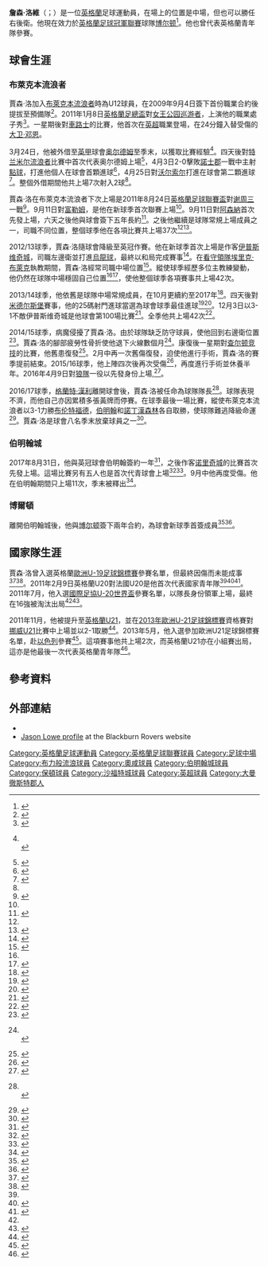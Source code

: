 {{noteTA|G1=uefa|G2=MUFC|G3=德甲|G4=FAcup|G5=EPL
|T=zh-hans:贾森·洛;zh-hk:詹森·洛維;zh-tw:賈森·洛;
|1=zh-hans:贾森·洛;zh-hk:詹森·洛維;zh-tw:賈森·洛;
|2=zh-hans:大卫·邓恩;zh-hk:大衛·鄧尼;zh-tw:大衛·鄧恩;
}}
{{Infobox football biography
|name           = 賈森·洛<br>Jason Lowe
|image          = 
|image_size     = 
|caption        = 
|fullname       = Jason John Lowe<ref name=Hugman>{{Hugman|23860|accessdate=30 August 2017}}</ref>
|birth_date     = {{birth date and age|1991|9|02|df=y}}<ref name=Hugman/>
|birth_place    = [[英格蘭|英格蘭]][[威根|威-{}-根]]<ref name=Hugman/>
|height         = {{height|meter=1.78}}
|position       = [[中場_(足球)|防守中場]]
|currentclub    = [[博尔顿足球俱乐部|博尔顿]]
|clubnumber     = 4
|youthyears1    = 2003–2010 |youthclubs1 = [[布萊克本流浪者足球俱樂部|布萊克本流浪者]]
|years1         = 2010–2017 |clubs1 = [[布萊克本流浪者足球俱樂部|布萊克本流浪者]]          |caps1 = 173 |goals1 = 1
|years2         = 2011      |clubs2 = → [[奥尔德姆足球俱乐部|奥尔德姆]] |caps2 = 7   |goals2 = 2
|years3         = 2017–2018     |clubs3 = [[伯明翰足球會|伯明翰]]            |caps3 = 9   |goals3 = 0
|years4         = 2018–     |clubs4 = [[博尔顿足球俱乐部|博尔顿]]            |caps4 = 1   |goals4 = 0
|nationalyears1 = 2011      |nationalteam1 = [[英格蘭20歲以下足球代表隊|英格蘭U20]] |nationalcaps1 = 5 |nationalgoals1 = 0
|nationalyears2 = 2011–2013 |nationalteam2 = [[英格蘭21歲以下足球代表隊|英格蘭U21]] |nationalcaps2 = 11 |nationalgoals2 = 0
|club-update    = 4 August 2018
|nationalteam-update =
}}

'''詹森·洛維'''（{{lang-en|Jason Lowe}}；{{bd|1991年|9月2日}}）是一位[[英格蘭|英格蘭]]足球運動員，在場上的位置是中場，但也可以勝任右後衛。他現在效力於[[英格蘭足球冠軍聯賽|英格蘭足球冠軍聯賽]]球隊[[博尔顿足球俱乐部|博尔顿]]<ref>{{cite web |url=http://news.bbc.co.uk/sport2/hi/football/teams/a/aberdeen/9379180.stm |title=Blackburn injuries halt Jason Lowe's move to Aberdeen |author=Liam McLeod |date=31 January 2011 |work=BBC Sport |accessdate=28 October 2011 |archive-date=2018-06-13 |archive-url=https://web.archive.org/web/20180613141209/http://news.bbc.co.uk/sport2/hi/football/teams/a/aberdeen/9379180.stm |dead-url=no }}</ref>。他也曾代表英格蘭青年隊參賽。

==球會生涯==
===布萊克本流浪者===
賈森·洛加入[[布萊克本流浪者足球俱樂部|布萊克本流浪者]]時為U12球員，在2009年9月4日簽下首份職業合約後提拔至預備隊<ref>{{cite web |url=http://www.rovers.co.uk/page/NewsDetail/0,,10303~1787566,00.html |title=Duo pen pro deals |date=4 September 2009 |publisher=Blackburn Rovers F.C. |accessdate=28 October 2011 |deadurl=yes |archiveurl=https://web.archive.org/web/20090907073204/http://www.rovers.co.uk/page/NewsDetail/0,,10303~1787566,00.html |archivedate=2009-09-07 }}</ref>。2011年1月8日[[英格蘭足總盃|英格蘭足總盃]]對[[女王公园巡游者足球俱乐部|女王公园巡游者]]，上演他的職業處子秀<ref>{{cite web |url=http://www.rovers.co.uk/page/MatchReport/0,,10303~54887,00.html |title=Blackburn 1–0 QPR |date=8 January 2011 |publisher=Blackburn Rovers F.C. |accessdate=28 October 2011 |deadurl=yes |archiveurl=https://web.archive.org/web/20111014225535/http://www.rovers.co.uk/page/MatchReport/0%2C%2C10303~54887%2C00.html |archivedate=2011-10-14 }}</ref>。一星期後對[[車路士|車路士]]的比賽，他首次在[[英超|英超]]職業登場，在24分鐘入替受傷的[[大卫·邓恩|大卫·邓恩]]。

3月24日，他被外借至[[英甲|英甲]]球會[[奥尔德姆足球俱乐部|奥尔德姆]]至季末，以獲取比賽經驗<ref>{{cite news |url=http://news.bbc.co.uk/sport1/hi/football/teams/o/oldham_athletic/9435313.stm |title=Oldham Athletic land Jason Lowe on loan from Blackburn |publisher=BBC Sport |date=24 March 2011 |accessdate=30 August 2017 }}<br>{{cite web |url=http://www.oldhamathletic.co.uk/page/NewsUpdate/0,,10337~2323506,00.html |title=Lowe down on Latics' new boy |publisher=Oldham Athletic A.F.C. |date=24 March 2011 |accessdate=26 March 2011 |deadurl=yes |archiveurl=https://web.archive.org/web/20110326044534/http://www.oldhamathletic.co.uk/page/NewsUpdate/0%2C%2C10337~2323506%2C00.html |archivedate=2011-03-26 }}</ref>。四天後對[[特兰米尔流浪者足球俱乐部|特兰米尔流浪者]]比賽中首次代表奥尔德姆上場<ref name=sb1011>{{soccerbase season|58118|2010|accessdate=30 August 2017}}</ref>，4月3日2-0擊敗[[諾士郡足球會|諾士郡]]一戰中主射[[點球|點球]]，打進他個人在球會首顆進球<ref>{{cite web |url=http://www.oldhamathletic.co.uk/page/NewsUpdate/0,,10337~2329485,00.html |title=Second-half report |publisher=Oldham Athletic A.F.C. |date=3 April 2011 |accessdate=28 October 2011 |deadurl=yes |archiveurl=https://web.archive.org/web/20110405200806/http://www.oldhamathletic.co.uk/page/NewsUpdate/0%2C%2C10337~2329485%2C00.html |archivedate=2011-04-05 }}</ref>，4月25日對[[沃尔索尔足球俱乐部|沃尔索尔]]打進在球會第二顆進球<ref>{{cite news |url=http://news.bbc.co.uk/sport2/hi/football/13112141.stm |title=Oldham 1–1 Walsall |publisher=BBC Sport |date=25 April 2011 |accessdate=12 September 2017 |archive-date=2011-04-28 |archive-url=https://web.archive.org/web/20110428005059/http://news.bbc.co.uk/sport2/hi/football/13112141.stm |dead-url=no }}</ref>。整個外借期間他共上場7次射入2球<ref name=sb1011/>。

賈森·洛在布萊克本流浪者下次上場是2011年8月24日[[英格蘭足球聯賽盃|英格蘭足球聯賽盃]]對[[谢周三足球俱乐部|谢周三]]一戰<ref name=sb1112>{{soccerbase season|58118|2011|accessdate=30 August 2017}}</ref>。9月11日對[[富勒姆足球俱乐部|富勒姆]]，是他在新球季首次聯賽上場<ref name=sb1112/>。9月11日對[[阿森納|阿森納]]首次先發上場，六天之後他與球會簽下五年長約<ref name=5YearDeal>{{cite news |url=http://news.bbc.co.uk/sport2/hi/football/15481937.stm |title=Jason Lowe agrees five-year Blackburn Rovers deal |publisher=BBC Sport |date=27 October 2011 |accessdate=28 October 2011 |archive-date=2011-11-05 |archive-url=https://web.archive.org/web/20111105205111/http://news.bbc.co.uk/sport2/hi/football/15481937.stm |dead-url=no }}</ref>。之後他繼續是球隊常規上場成員之一，司職不同位置，整個球季他在各項比賽共上場37次<ref name=sb1112/><ref>{{cite news |url=https://www.bbc.co.uk/sport/football/17973169 |title=Chelsea 2–1 Blackburn |first=Owen |last=Phillips |publisher=BBC Sport |date=13 May 2012 |accessdate=12 September 2017 |archive-date=2018-06-27 |archive-url=https://web.archive.org/web/20180627084846/https://www.bbc.co.uk/sport/football/17973169 |dead-url=no }}</ref>。

2012/13球季，賈森·洛隨球會降級至英冠作賽。他在新球季首次上場是作客[[伊普斯维奇城足球俱乐部|伊普斯维奇城]]，司職左邊衛並打進[[烏龍球|烏龍球]]，最終以和局完成賽事<ref>{{cite web |url=https://www.rovers.co.uk/news/2015/february/getting-personal-with-jason-lowe/ |title='Getting Personal' with Jason Lowe |publisher=Blackburn Rovers F.C. |date=4 February 2015 |accessdate=5 September 2017 |archive-date=2020-09-26 |archive-url=https://web.archive.org/web/20200926232831/https://www.rovers.co.uk/news/2015/february/getting-personal-with-jason-lowe/ |dead-url=no }}</ref>。在[[看守領隊|看守領隊]][[埃里克·布萊克|埃里克·布萊克]]執教期間，賈森·洛經常司職中場位置<ref name=Soccerway>{{cite web |url=https://int.soccerway.com/players/jason-lowe/168862/ |title=J. Lowe |website=Soccerway |publisher=Perform Group |accessdate=13 September 2017 |archive-date=2019-07-12 |archive-url=https://web.archive.org/web/20190712230549/https://int.soccerway.com/players/jason-lowe/168862/ |dead-url=no }}</ref>。縱使球季經歷多位主教練變動，他仍然在球隊中場穩固自己位置<ref name=Soccerway/><ref>{{cite news |url=http://www.lancashiretelegraph.co.uk/sport/10134285.Lowe_is_bidding_to_start_2013_in_style_as_turmoil_continues/ |title=Lowe is bidding to start 2013 in style as turmoil continues |first=Andy |last=Cryer |newspaper=The Lancashire Telegraph |date=1 January 2013 |accessdate=5 September 2017 |archive-date=2018-06-13 |archive-url=https://web.archive.org/web/20180613160602/http://www.lancashiretelegraph.co.uk/sport/10134285.Lowe_is_bidding_to_start_2013_in_style_as_turmoil_continues/ |dead-url=no }}</ref>，使他整個球季各項賽事共上場42次。

2013/14球季，他依舊是球隊中場常規成員，在10月更續約至2017年<ref>{{cite news |url=https://www.bbc.co.uk/sport/football/24670838 |title=Jason Lowe: Blackburn midfielder extends contract to 2017 |publisher=BBC Sport |date=25 October 2013 |accessdate=12 September 2017 |archive-date=2019-04-05 |archive-url=https://web.archive.org/web/20190405225500/https://www.bbc.co.uk/sport/football/24670838 |dead-url=no }}</ref>。四天後對[[米德尔斯堡足球俱乐部|米德尔斯堡]]賽事，他的25碼射門進球當選為球會球季最佳進球<ref>{{cite news |url=https://www.bbc.co.uk/sport/0/football/24680972 |title=Blackburn Rovers 1–0 Middlesbrough |publisher=BBC Sport |date=2 November 2013 |accessdate=12 September 2017 |archive-date=2013-11-05 |archive-url=https://web.archive.org/web/20131105063603/http://www.bbc.co.uk/sport/0/football/24680972 |dead-url=no }}</ref><ref name=GoalAim>{{cite news |url=http://www.lancashiretelegraph.co.uk/sport/11257736.Rovers_ace_Lowe_has_goal_aim/ |title=Rovers ace Lowe has goal aim |newspaper=The Lancashire Telegraph |date=5 June 2014 |accessdate=12 September 2017 |archive-date=2018-06-13 |archive-url=https://web.archive.org/web/20180613134410/http://www.lancashiretelegraph.co.uk/sport/11257736.Rovers_ace_Lowe_has_goal_aim/ |dead-url=no }}</ref>。12月3日以3-1不敵伊普斯维奇城是他球會第100場比賽<ref>{{cite web |url=https://www.rovers.co.uk/news/2013/december/100-not-out-for-lowe/ |title=100 not out for Lowe |publisher=Blackburn Rovers F.C. |date=3 December 2013 |accessdate=12 September 2017 |archive-date=2018-06-13 |archive-url=https://web.archive.org/web/20180613134337/https://www.rovers.co.uk/news/2013/december/100-not-out-for-lowe/ |dead-url=no }}</ref>。全季他共上場42次<ref name=sb1314>{{soccerbase season|58118|2013|accessdate=30 August 2017}}</ref>。

2014/15球季，病魔侵擾了賈森·洛。由於球隊缺乏防守球員，使他回到右邊衛位置<ref>{{cite news |url=http://www.lancashiretelegraph.co.uk/sport/11412014.Jason_Lowe_refuses_to_rule_out_making_right_back_his_long_term_position_for_Blackburn_Rovers/ |title=Jason Lowe refuses to rule out making right back his long-term position for Blackburn Rovers |first=Paul |last=Wheelock |newspaper=The Lancashire Telegraph |date=15 August 2014 |accessdate=12 September 2017 |archive-date=2018-06-13 |archive-url=https://web.archive.org/web/20180613134244/http://www.lancashiretelegraph.co.uk/sport/11412014.Jason_Lowe_refuses_to_rule_out_making_right_back_his_long_term_position_for_Blackburn_Rovers/ |dead-url=no }}</ref>。賈森·洛的腳部疲勞性骨折使他退下火線數個月<ref>{{cite news |url=http://www.lancashiretelegraph.co.uk/sport/11472255.TEAM_NEWS__Blackburn_Rovers_v_Wigan_Athletic/ |title=Team news: Blackburn Rovers v Wigan Athletic |first=Paul |last=Wheelock |newspaper=The Lancashire Telegraph |date=13 September 2014 |accessdate=12 September 2017 |archive-date=2018-06-13 |archive-url=https://web.archive.org/web/20180613134351/http://www.lancashiretelegraph.co.uk/sport/11472255.TEAM_NEWS__Blackburn_Rovers_v_Wigan_Athletic/ |dead-url=no }}<br>{{cite news |url=http://www.lancashiretelegraph.co.uk/sport/11632852.Jason_Lowe_set_to_hand_Blackburn_Rovers_pre_Christmas_fitness_boost/ |title=Jason Lowe set to hand Blackburn Rovers pre-Christmas fitness boost |newspaper=The Lancashire Telegraph |date=28 November 2014 |accessdate=12 September 2017 |archive-date=2018-06-13 |archive-url=https://web.archive.org/web/20180613134358/http://www.lancashiretelegraph.co.uk/sport/11632852.Jason_Lowe_set_to_hand_Blackburn_Rovers_pre_Christmas_fitness_boost/ |dead-url=no }}</ref>。康復後一星期對[[查尔顿竞技足球俱乐部|查尔顿竞技]]的比賽，他舊患復發<ref>{{cite web |url=https://www.rovers.co.uk/news/2014/december/lowe-concerns/ |title=Lowe concerns |publisher=Blackburn Rovers F.C. |date=21 December 2014 |accessdate=12 September 2017 |archive-date=2021-01-26 |archive-url=https://web.archive.org/web/20210126114522/https://www.rovers.co.uk/news/2014/december/lowe-concerns/ |dead-url=no }}</ref>。2月中再一次舊傷復發，迫使他進行手術，賈森·洛的賽季提前結束。2015/16球季，他上陣四次後再次受傷<ref>{{cite web |url=https://www.rovers.co.uk/news/2015/september/lowe-blow-for-rovers/ |title=Lowe blow for Rovers |publisher=Blackburn Rovers F.C. |date=27 September 2015 |accessdate=12 September 2017 |archive-date=2021-01-28 |archive-url=https://web.archive.org/web/20210128041151/https://www.rovers.co.uk/news/2015/september/lowe-blow-for-rovers/ |dead-url=no }}</ref>，再度進行手術並休養半年。2016年4月9日對[[伍尔弗汉普顿流浪足球俱乐部|狼隊]]一役以先發身份上場,<ref>{{cite news |url=https://www.bbc.co.uk/sport/football/36015751 |title=Jason Lowe: Blackburn Rovers return from injury 'felt like debut' |publisher=BBC Sport |date=11 April 2016 |accessdate=12 September 2017 |archive-date=2019-04-11 |archive-url=https://web.archive.org/web/20190411135621/https://www.bbc.co.uk/sport/football/36015751 |dead-url=no }}</ref>。

2016/17球季，[[格蘭特·漢利|格蘭特·漢利]]離開球會後，賈森·洛被任命為球隊隊長<ref>{{cite news |url=http://www.lancashiretelegraph.co.uk/sport/14652688.Boss_drops_Jason_Lowe_hint_over_vacant_Blackburn_Rovers_captaincy/ |title=Boss drops Jason Lowe hint over vacant Blackburn Rovers captaincy |first=Johnny |last=Greaney |newspaper=The Lancashire Telegraph |date=30 July 2016 |accessdate=12 September 2017 |archive-date=2018-06-13 |archive-url=https://web.archive.org/web/20180613160525/http://www.lancashiretelegraph.co.uk/sport/14652688.Boss_drops_Jason_Lowe_hint_over_vacant_Blackburn_Rovers_captaincy/ |dead-url=no }}<br>{{cite web |url=https://www.rovers.co.uk/news/2016/september/a-real-honour-for-me/ |title=A real honour for me |publisher=Blackburn Rovers F.C. |date=10 September 2016 |accessdate=12 September 2017 |archive-date=2021-03-03 |archive-url=https://web.archive.org/web/20210303020506/https://www.rovers.co.uk/news/2016/september/a-real-honour-for-me/ |dead-url=no }}</ref>。球隊表現不濟，而他自己亦因累積多張黃牌而停賽。在球季最後一場比賽，縱使布萊克本流浪者以3-1力勝[[布伦特福德足球俱乐部|布伦特福德]]，[[伯明翰足球會|伯明翰]]和[[諾丁漢森林足球俱樂部|諾丁漢森林]]各自取勝，使球隊難逃降級命運<ref>{{cite news |url=https://www.bbc.co.uk/sport/football/39760414 |title=Brentford 1–3 Blackburn Rovers |publisher=BBC Sport |date=7 May 2017 |accessdate=12 September 2017 |archive-date=2020-11-12 |archive-url=https://web.archive.org/web/20201112013006/https://www.bbc.co.uk/sport/football/39760414 |dead-url=no }}</ref>。賈森·洛是球會八名季末放棄球員之一<ref>{{cite news |url=https://www.bbc.co.uk/sport/football/39962912 |title=Jason Lowe: Blackburn Rovers' captain one of eight released by relegated club |publisher=BBC Sport |date=18 May 2017 |accessdate=12 September 2017 |archive-date=2017-08-14 |archive-url=https://web.archive.org/web/20170814164818/http://www.bbc.co.uk/sport/football/39962912 |dead-url=no }}</ref>。

===伯明翰城===
2017年8月31日，他與英冠球會伯明翰簽約一年<ref>{{cite web |url=https://www.bcfc.com/news/articles/2017/jason-lowe-signs-for-blues/ |title=Jason Lowe signs for Blues |publisher=Birmingham City F.C. |date=31 August 2017 |accessdate=31 August 2017 |archive-date=2020-11-19 |archive-url=https://web.archive.org/web/20201119204736/https://www.bcfc.com/news/articles/2017/jason-lowe-signs-for-blues/ |dead-url=no }}</ref>，之後作客[[诺里奇城足球俱乐部|诺里奇城]]的比賽首次先發上場。這場比賽另有五人也是首次代青球會上場<ref>{{cite news |url=https://www.bbc.co.uk/sport/football/41132799 |title=Norwich City 1–0 Birmingham City |publisher=BBC Sport |date=9 September 2017 |accessdate=10 September 2017 |archive-date=2017-09-11 |archive-url=https://web.archive.org/web/20170911074337/http://www.bbc.co.uk/sport/football/41132799 |dead-url=no }}</ref><ref>{{cite news |url=http://www.birminghammail.co.uk/sport/football/football-news/birmingham-city-player-ratings-how-13596902 |title=Birmingham City player ratings: How we rated the new look Blues against Norwich City |first=Brian |last=Dick |newspaper=Birmingham Mail |date=9 September 2017 |accessdate=10 September 2017 |archive-date=2017-09-10 |archive-url=https://web.archive.org/web/20170910125647/http://www.birminghammail.co.uk/sport/football/football-news/birmingham-city-player-ratings-how-13596902 |dead-url=no }}</ref>。9月中他再度受傷。他在伯明翰期間只上場11次，季末被釋出<ref>{{cite news |url=https://www.bbc.co.uk/sport/football/44171575 |title=Birmingham City: Midfielders Jason Lowe and Andrew Shinnie released |publisher=BBC Sport |date=18 May 2018 |accessdate=18 May 2018 |archive-date=2019-08-04 |archive-url=https://web.archive.org/web/20190804114011/https://www.bbc.co.uk/sport/football/44171575 |dead-url=no }}</ref>。

===博爾頓===
離開伯明翰城後，他與[[博尔顿足球俱乐部|博尔顿]]簽下兩年合約，為球會新球季首簽成員<ref>{{cite web |url=https://www.bwfc.co.uk/news/2018/june/jason-lowe-joins-bolton-wanderers/ |title=Jason Lowe joins Bolton Wanderers |first=Theo |last=Squires |publisher=Bolton Wanderers F.C. |date=8 June 2018 |accessdate=9 June 2018 |archive-date=2021-02-26 |archive-url=https://web.archive.org/web/20210226160557/https://www.bwfc.co.uk/news/2018/june/jason-lowe-joins-bolton-wanderers/ |dead-url=no }}</ref><ref>{{cite news |url=https://www.bbc.co.uk/sport/football/44415871 |title=Jason Lowe: Bolton Wanderers sign midfielder on two-year deal |publisher=BBC Sport |date=8 June 2018 |accessdate=8 June 2018 |archive-date=2018-06-26 |archive-url=https://web.archive.org/web/20180626125906/https://www.bbc.co.uk/sport/football/44415871 |dead-url=no }}</ref>。

==國家隊生涯==
賈森·洛曾入選英格蘭[[歐洲U-19足球錦標賽|歐洲U-19足球錦標賽]]參賽名單，但最終因傷而未能成事<ref name=wc>{{cite web|url=http://www.thefa.com/England/mens-u20s/News/2011/lowe-world-cup-110811|title=Lowe's World Cup reflections|author=Nicholas Veevers|date=12 August 2011|publisher=The FA|accessdate=28 October 2011|archive-date=2013-01-23|archive-url=https://web.archive.org/web/20130123100511/http://www.thefa.com/England/mens-u20s/News/2011/lowe-world-cup-110811|dead-url=no}}</ref><ref>{{cite news|title=Lowe forced out for England|url=http://www.lancashiretelegraph.co.uk/sport/8271951.Lowe_forced_out_for_England/|publisher=The Lancashire Telegraph|date=14 July 2010|accessdate=10 June 2017|archive-date=2018-06-13|archive-url=https://web.archive.org/web/20180613160834/http://www.lancashiretelegraph.co.uk/sport/8271951.Lowe_forced_out_for_England/|dead-url=no}}</ref>。2011年2月9日英格蘭U20對法國U20是他首次代表國家青年隊<ref name=wc/><ref>{{cite web |url=http://www.thefa.com/England/mens-u20s/News/match-centre/2011/England%20v%20France/england-france-090211 |title=VIDEO: U20s sunk in Shrewsbury |author=Matt Phillips |date=9 February 2011 |publisher=The FA |accessdate=28 October 2011 |archive-date=2014-01-04 |archive-url=https://web.archive.org/web/20140104230023/http://www.thefa.com/england/mens-u20s/news/match-centre/2011/england%20v%20france/england-france-090211 |dead-url=no }}</ref><ref name="Jason Lowe profile">{{cite news|url=http://www.rovers.co.uk/page/ProfilesDetail/0,,10303~54649,00.html|publisher=Blackburn Rovers FC|title=Jason Lowe profile|accessdate=30 March 2011|deadurl=yes|archiveurl=https://web.archive.org/web/20110321172222/http://www.rovers.co.uk/page/ProfilesDetail/0,,10303~54649,00.html|archivedate=2011-03-21}}</ref>。2011年7月，他入選[[國際足協U-20世界盃|國際足協U-20世界盃]]參賽名單，以隊長身份領軍上場，最終在16強被淘汰出局<ref name=wc/><ref>{{cite news|title=Blackburn Rovers duo in the England U20 squad|url=http://www.lancashiretelegraph.co.uk/sport/9185230.Blackburn_Rovers_duo_in_U20_squad/|publisher=The Lancashire Telegraph|date=9 August 2011|accessdate=10 June 2017|archive-date=2018-06-13|archive-url=https://web.archive.org/web/20180613160935/http://www.lancashiretelegraph.co.uk/sport/9185230.Blackburn_Rovers_duo_in_U20_squad/|dead-url=no}}</ref>。

2011年11月，他被提升至[[英格蘭21歲以下足球代表隊|英格蘭U21]]，並在[[2013年歐洲U-21足球錦標賽|2013年歐洲U-21足球錦標賽]]資格賽對[[挪威21歲以下國家足球隊|挪威U21]]比賽中上場並以2-1取勝<ref>{{cite web|url=http://news.bbc.co.uk/sport2/hi/football/15251376.stm|title=Norway U21 1–2 England U21|date=10 October 2011|work=BBC Sport|accessdate=28 October 2011|archive-date=2011-10-13|archive-url=https://web.archive.org/web/20111013120251/http://news.bbc.co.uk/sport2/hi/football/15251376.stm|dead-url=no}}</ref>。2013年5月，他入選參加歐洲U21足球錦標賽名單，赴[[以色列|以色列]]參賽<ref>{{cite web|url=https://www.rovers.co.uk/news/2013/may/lowe-gets-england-call/|title=Lowe gets England call|publisher=Blackburn Rovers F.C.|date=14 May 2013|accessdate=10 June 2017|archiveurl=https://web.archive.org/web/20170610160204/https://www.rovers.co.uk/news/2013/may/lowe-gets-england-call/|archivedate=2017-06-10|deadurl=no}}</ref>。這項賽事他共上場2次，而英格蘭U21亦在小組賽出局，這亦是他最後一次代表英格蘭青年隊<ref>{{cite web|url=https://www.rovers.co.uk/news/2013/june/england-crash-out/|title=England Crash Out of the Tournament|publisher=Blackburn Rovers F.C.|date=10 June 2013|accessdate=10 June 2017|archiveurl=https://web.archive.org/web/20170610161058/https://www.rovers.co.uk/news/2013/june/england-crash-out/|archivedate=2017-06-10|deadurl=no}}</ref>。

== 參考資料 ==
{{reflist}}

==外部連結==
* {{soccerbase|58118}}
*[https://web.archive.org/web/20110321172222/http://www.rovers.co.uk/page/ProfilesDetail/0,,10303~54649,00.html Jason Lowe profile] at the Blackburn Rovers website

{{DEFAULTSORT:Lowe, Jason}}
[[Category:英格蘭足球運動員|Category:英格蘭足球運動員]]
[[Category:英格蘭足球聯賽球員|Category:英格蘭足球聯賽球員]]
[[Category:足球中場|Category:足球中場]]
[[Category:布力般流浪球員|Category:布力般流浪球員]]
[[Category:奧咸球員|Category:奧咸球員]]
[[Category:伯明翰城球員|Category:伯明翰城球員]]
[[Category:保頓球員|Category:保頓球員]]
[[Category:沙福特城球員|Category:沙福特城球員]]
[[Category:英超球員|Category:英超球員]]
[[Category:大曼徹斯特郡人|Category:大曼徹斯特郡人]]